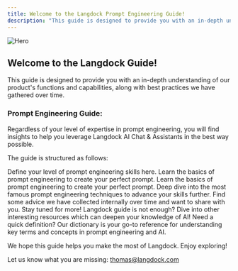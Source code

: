 ```yaml
---
title: Welcome to the Langdock Prompt Engineering Guide!
description: "This guide is designed to provide you with an in-depth understanding of our product's functions and capabilities, along with best practices we have gathered over time."
---
```


<img src="/images/header_mar24.png" alt="Hero" />

## Welcome to the Langdock Guide!

This guide is designed to provide you with an in-depth understanding of our product's functions and capabilities, along with best practices we have gathered over time.


### Prompt Engineering Guide:
Regardless of your level of expertise in prompt engineering, you will find insights to help you leverage Langdock AI Chat & Assistants in the best way possible.

The guide is structured as follows:


<Card title="What kind of Prompt Engineer are you?" icon="question" href="prompt-engineering/engineering-type">
  Define your level of prompt engineering skills here.
</Card>

<CardGroup cols={2}>
<Card title="Elements of a Prompt" icon="puzzle-piece" href="/prompt-engineering/prompt-elements">
  Learn the basics of prompt engineering to create your perfect prompt.
</Card>

<Card title="Basics of Prompting" icon="check" href="/prompt-engineering/basics">
  Learn the basics of prompt engineering to create your perfect prompt.
</Card>

<Card title="Techniques" icon="wrench" href="/prompt-engineering/techiques">
  Deep dive into the most famous prompt engineering techniques to advance your skills further.
</Card>

<Card title="Tips & Tricks" icon="lightbulb" href="prompt-engineering/tricks">
  Find some advice we have collected internally over time and want to share with you. Stay tuned for more!
</Card>

<Card title="Further Ressources" icon="globe" href="prompt-engineering/resources">
Langdock guide is not enough? Dive into other interesting resources which can deepen your knowledge of AI!
</Card>

<Card title="Dictionary" icon="magnifying-glass" href="prompt-engineering/dictionary">
Need a quick definition? Our dictionary is your go-to reference for understanding key terms and concepts in prompt engineering and AI.
</Card>
</CardGroup>

We hope this guide helps you make the most of Langdock. Enjoy exploring!

Let us know what you are missing: thomas@langdock.com

